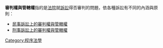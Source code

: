 '''審判權與管轄權'''指的是[[法院|法院]]就[[訴訟|訴訟]]得否審判的問題，依各種訴訟有不同的內涵與原則：

* [[民事訴訟上的審判權與管轄權|民事訴訟上的審判權與管轄權]]
* [[刑事訴訟上的審判權與管轄權|刑事訴訟上的審判權與管轄權]]

{{disambig|Cat=七字消歧义}}

[[Category:程序法學|Category:程序法學]]